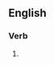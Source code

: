 ==English==

===Verb===
{{head|en|present participle}}

# {{present participle of|umbrage|lang=en|nocat=1}}
